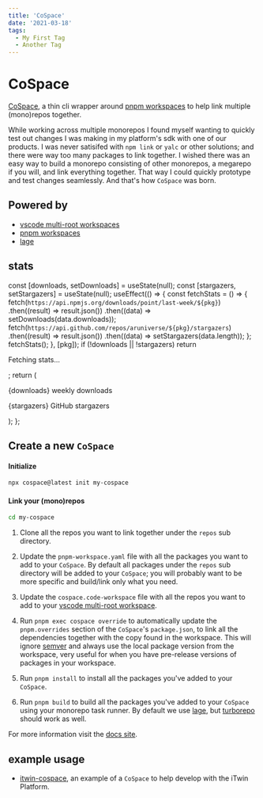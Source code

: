 ```yaml
---
title: 'CoSpace'
date: '2021-03-18'
tags:
  - My First Tag
  - Another Tag
---
```


# CoSpace

<a href="https://www.npmjs.com/package/cospace" target="_blank">CoSpace</a>, a thin cli wrapper around <a href="https://pnpm.io/workspaces" target="_blank">pnpm workspaces</a> to help link multiple (mono)repos together.

While working across multiple monorepos I found myself wanting to quickly test out changes I was making in my platform's sdk with one of our products. I was never satisifed with `npm link` or `yalc` or other solutions; and there were way too many packages to link together. I wished there was an easy way to build a monorepo consisting of other monorepos, a megarepo if you will, and link everything together. That way I could quickly prototype and test changes seamlessly. And that's how `CoSpace` was born.

## Powered by

- [vscode multi-root workspaces](https://code.visualstudio.com/docs/editor/multi-root-workspaces)
- [pnpm workspaces](https://pnpm.io/workspaces)
- [lage](https://microsoft.github.io/lage/)

## stats

  const [downloads, setDownloads] = useState(null);
  const [stargazers, setStargazers] = useState(null);
  useEffect(() => {
    const fetchStats = () => {
      fetch(`https://api.npmjs.org/downloads/point/last-week/${pkg}`)
        .then((result) => result.json())
        .then((data) => setDownloads(data.downloads));
      fetch(`https://api.github.com/repos/aruniverse/${pkg}/stargazers`)
        .then((result) => result.json())
        .then((data) => setStargazers(data.length));
    };
    fetchStats();
  }, [pkg]);
  if (!downloads || !stargazers) return <p>Fetching stats...</p>;
  return (
    <div>
      <p>{downloads} weekly downloads</p>
      <p>{stargazers} GitHub stargazers</p>
    </div>
  );
};

<Stats pkg="cospace" />


## Create a new `CoSpace`

#### Initialize

```bash
npx cospace@latest init my-cospace
```

#### Link your (mono)repos

```bash
cd my-cospace
```

1. Clone all the repos you want to link together under the `repos` sub directory.

1. Update the `pnpm-workspace.yaml` file with all the packages you want to add to your `CoSpace`. By default all packages under the `repos` sub directory will be added to your `CoSpace`; you will probably want to be more specific and build/link only what you need.

1. Update the `cospace.code-workspace` file with all the repos you want to add to your [vscode multi-root workspace](https://code.visualstudio.com/docs/editor/multi-root-workspaces).

1. Run `pnpm exec cospace override` to automatically update the `pnpm.overrides` section of the `CoSpace`'s `package.json`, to link all the dependencies together with the copy found in the workspace. This will ignore [semver](https://semver.org/) and always use the local package version from the workspace, very useful for when you have pre-release versions of packages in your workspace.

1. Run `pnpm install` to install all the packages you've added to your `CoSpace`.

1. Run `pnpm build` to build all the packages you've added to your `CoSpace` using your monorepo task runner. By default we use [lage](https://microsoft.github.io/lage/), but [turborepo](https://turborepo.org/docs) should work as well.


For more information visit the <a href="https://aruniverse.github.io/cospace/" target="_blank">docs site</a>.


## example usage

- <a href="https://github.com/aruniverse/itwin-cospace" target="_blank">itwin-cospace</a>, an example of a `CoSpace` to help develop with the iTwin Platform.